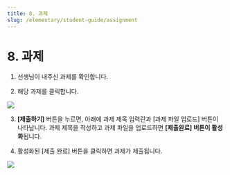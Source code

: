 ```yaml
---
title: 8. 과제
slug: /elementary/student-guide/assignment
---
```



# 8. 과제

1. 선생님이 내주신 과제를 확인합니다.

2. 해당 과제를 클릭합니다.

<Image src="/img/kr/elementary/student/08-01.jpg" size="lg" />

3. **[제출하기]** 버튼을 누르면, 아래에 과제 제목 입력란과 [과제 파일 업로드] 버튼이 나타납니다. 과제 제목을 작성하고 과제 파일을 업로드하면 **[제출완료] 버튼이 활성화**됩니다.

4. 활성화된 [제출 완료] 버튼을 클릭하면 과제가 제출됩니다.

<Image src="/img/kr/elementary/student/08-02.jpg" size="lg" />

